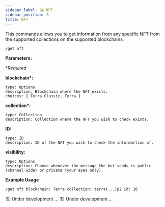 ```yaml
---
sidebar_label: 🖼️ NFT
sidebar_position: 8
title: NFT
---
```


<!-- Imports -->


<!-- Documentation -->

This commands allows you to get information from any specific NFT from the supported collections on the supported blockchains.

<Tabs groupId="platforms">
<TabItem value="discord" label="Discord" default>

```
/get nft
```

<p>
  <strong>Parameters:</strong>
</p>

\*_Required_

**blockchain\*:**

    type: Options
    description: Blockchain where the NFT exists.
    choices: [ Terra Classic, Terra ]

**collection\*:**

    type: Collection
    description: Collection where the NFT you wish to check exists.

**ID:**

    type: ID
    description: ID of the NFT you wish to check the informartion of.

**visibility:**

    type: Options
    description: Choose whenever the message the bot sends is public (channel wide) or private (your eyes only).

**Example Usage**

```
/get nft blockchain: Terra collection: terra(...)p2 id: 10
```

</TabItem>

<TabItem value="telegram" label="Telegram">
  🏗️ Under development ...
</TabItem>

<TabItem value="Twitter" label="Twitter">
  🏗️ Under development ...
</TabItem>
</Tabs>
